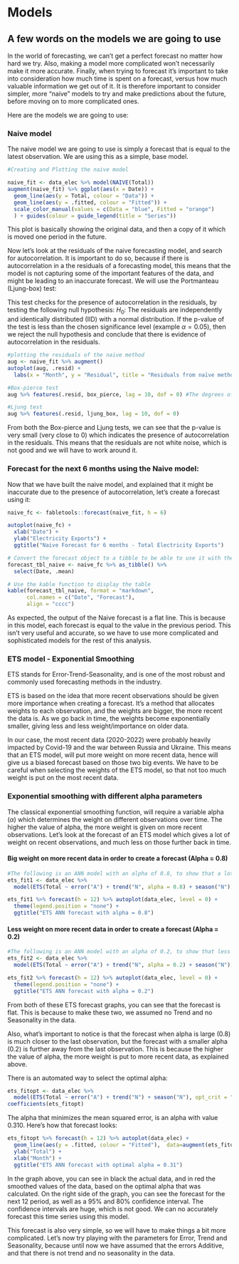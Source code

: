 # Models

## A few words on the models we are going to use

In the world of forecasting, we can't get a perfect forecast no matter how hard we try. Also, making a model more complicated won't necessarily make it more accurate. Finally, when trying to forecast it's important to take into consideration how much time is spent on a forecast, versus how much valuable information we get out of it. It is therefore important to consider simpler, more "naive" models to try and make predictions about the future, before moving on to more complicated ones. 

Here are the models we are going to use: 


### Naive model 

The naive model we are going to use is simply a forecast that is equal to the latest observation. We are using this as a simple, base model. 

```r
#Creating and Plotting the naive model

naive_fit <- data_elec %>% model(NAIVE(Total))
augment(naive_fit) %>% ggplot(aes(x = Date)) +
  geom_line(aes(y = Total, colour = "Data")) +
  geom_line(aes(y = .fitted, colour = "Fitted")) +
  scale_color_manual(values = c(Data = "blue", Fitted = "orange")
  ) + guides(colour = guide_legend(title = "Series"))

```

This plot is basically showing the original data, and then a copy of it which is moved one period in the future. 

Now let's look at the residuals of the naive forecasting model, and search for autocorrelation. It is important to do so, because if there is autocorrelation in a the residuals of a forecasting model, this means that the model is not capturing some of the important features of the data, and might be leading to an inaccurate forecast. We will use the Portmanteau (Ljung-box) test:

This test checks for the presence of autocorrelation in the residuals, by testing the following null hypothesis: $H_0:$ The residuals are independently and identically distributed (IID) with a normal distribution. If the p-value of the test is less than the chosen significance level (example $\alpha= 0.05$), then we reject the null hypothesis and conclude that there is evidence of autocorrelation in the residuals.

```r
#plotting the residuals of the naive method
aug <- naive_fit %>% augment()
autoplot(aug, .resid) +
  labs(x = "Month", y = "Residual", title = "Residuals from naïve method")

#Box-pierce test
aug %>% features(.resid, box_pierce, lag = 10, dof = 0) #The degrees of freedom (dof) are 0 for the naive method

#Ljung test
aug %>% features(.resid, ljung_box, lag = 10, dof = 0)

```

From both the Box-pierce and Ljung tests, we can see that the p-value is very small (very close to 0) which indicates the presence of autocorrelation in the residuals. This means that the residuals are not white noise, which is not good and we will have to work around it.

### Forecast for the next 6 months using the Naive model: 

Now that we have built the naive model, and explained that it might be inaccurate due to the presence of autocorrelation, let's create a forecast using it: 

```r

naive_fc <- fabletools::forecast(naive_fit, h = 6)

autoplot(naive_fc) + 
  xlab("Date") + 
  ylab("Electricity Exports") + 
  ggtitle("Naive Forecast for 6 months - Total Electricity Exports")

# Convert the forecast object to a tibble to be able to use it with the kable function
forecast_tbl_naive <- naive_fc %>% as_tibble() %>% 
  select(Date, .mean)

# Use the kable function to display the table
kable(forecast_tbl_naive, format = "markdown", 
      col.names = c("Date", "Forecast"), 
      align = "cccc")
```

As expected, the output of the Naive forecast is a flat line. This is because in this model, each forecast is equal to the value in the previous period. This isn't very useful and accurate, so we have to use more complicated and sophisticated models for the rest of this analysis.

### ETS model - Exponential Smoothing

ETS stands for Error-Trend-Seasonality, and is one of the most robust and commonly used forecasting methods in the industry. 

ETS is based on the idea that more recent observations should be given more importance when creating a forecast. It's a method that allocates weights to each observation, and the weights are bigger, the more recent the data is. As we go back in time, the weights become exponentially smaller, giving less and less weight/importance on older data.

In our case, the most recent data (2020-2022) were probably heavily impacted by Covid-19 and the war between Russia and Ukraine. This means that an ETS model, will put more weight on more recent data, hence will give us a biased forecast based on those two big events. We have to be careful when selecting the weights of the ETS model, so that not too much weight is put on the most recent data. 




### Exponential smoothing with different alpha parameters

The classical exponential smoothing function, will require a variable alpha ($\alpha$) which determines the weight on different observations over time. The higher the value of alpha, the more weight is given on more recent observations. Let's look at the forecast of an ETS model which gives a lot of weight on recent observations, and much less on those further back in time.

#### Big weight on more recent data in order to create a forecast (Alpha = 0.8)

```r

#The following is an ANN model with an alpha of 0.8, to show that a lot of weight is put on more recent observations
ets_fit1 <- data_elec %>%
  model(ETS(Total ~ error("A") + trend("N", alpha = 0.8) + season("N")))

ets_fit1 %>% forecast(h = 12) %>% autoplot(data_elec, level = 0) +
  theme(legend.position = "none") +
  ggtitle("ETS ANN forecast with alpha = 0.8")

```

#### Less weight on more recent data in order to create a forecast (Alpha = 0.2)

```r

#The following is an ANN model with an alpha of 0.2, to show that less weight is put on more recent observations
ets_fit2 <- data_elec %>%
  model(ETS(Total ~ error("A") + trend("N", alpha = 0.2) + season("N")))

ets_fit2 %>% forecast(h = 12) %>% autoplot(data_elec, level = 0) +
  theme(legend.position = "none") +
  ggtitle("ETS ANN forecast with alpha = 0.2")

```

From both of these ETS forecast graphs, you can see that the forecast is flat. This is because to make these two, we assumed no Trend and no Seasonality in the data. 

Also, what's important to notice is that the forecast when alpha is large (0.8) is much closer to the last observation, but the forecast with a smaller alpha (0.2) is further away from the last observation. This is because the higher the value of alpha, the more weight is put to more recent data, as explained above. 

There is an automated way to select the optimal alpha: 

```r
ets_fitopt <- data_elec %>%
  model(ETS(Total ~ error("A") + trend("N") + season("N"), opt_crit = "mse"))
coefficients(ets_fitopt)
```

The alpha that minimizes the mean squared error, is an alpha with value 0.310. Here's how that forecast looks: 

```r


ets_fitopt %>% forecast(h = 12) %>% autoplot(data_elec) +
  geom_line(aes(y = .fitted, colour = "Fitted"),  data=augment(ets_fitopt)) +
  ylab("Total") + 
  xlab("Month") + 
  ggtitle("ETS ANN forecast with optimal alpha = 0.31")

```

In the graph above, you can see in black the actual data, and in red the smoothed values of the data, based on the optimal alpha that was calculated. On the right side of the graph, you can see the forecast for the next 12 period, as well as a 95% and 80% confidence interval. The confidence intervals are huge, which is not good. We can no accurately forecast this time series using this model. 

This forecast is also very simple, so we will have to make things a bit more complicated. Let's now try playing with the parameters for Error, Trend and Seasonality, because until now we have assumed that the errors Additive, and that there is not trend and no seasonality in the data.




